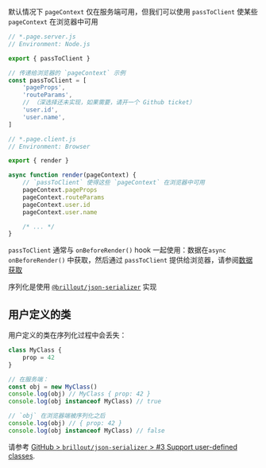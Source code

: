 默认情况下 `pageContext` 仅在服务端可用，但我们可以使用 `passToClient` 使某些 `pageContext` 在浏览器中可用

```js
// *.page.server.js
// Environment: Node.js

export { passToClient }

// 传递给浏览器的 `pageContext` 示例
const passToClient = [
	'pageProps',
	'routeParams',
	// （深选择还未实现，如果需要，请开一个 Github ticket）
	'user.id',
	'user.name',
]
```

```js
// *.page.client.js
// Environment: Browser

export { render }

async function render(pageContext) {
	// `passToClient` 使得这些 `pageContext` 在浏览器中可用
	pageContext.pageProps
	pageContext.routeParams
	pageContext.user.id
	pageContext.user.name

	/* ... */
}
```

`passToClient` 通常与 `onBeforeRender()` hook 一起使用：数据在`async onBeforeRender()` 中获取，然后通过 `passToClient` 提供给浏览器，请参阅[数据获取](/data-fetching)

序列化是使用 [`@brillout/json-serializer`](https://github.com/brillout/json-serializer) 实现

## 用户定义的类

用户定义的类在序列化过程中会丢失：

```js
class MyClass {
	prop = 42
}

// 在服务端：
const obj = new MyClass()
console.log(obj) // MyClass { prop: 42 }
console.log(obj instanceof MyClass) // true

// `obj` 在浏览器端被序列化之后
console.log(obj) // { prop: 42 }
console.log(obj instanceof MyClass) // false
```

请参考 [GitHub > `brillout/json-serializer` > #3 Support user-defined classes](https://github.com/brillout/json-serializer/issues/3).
